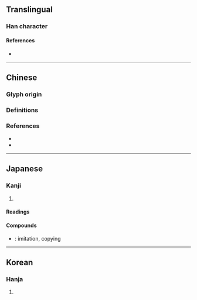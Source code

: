 {{also|仿}}
{{character info/new}}
==Translingual==

===Han character===
{{Han char|rn=9|rad=人|as=08|sn=10|four=28240|canj=OYSK|ids=⿰亻放}}

====References====
* {{Han ref|kx=0108.140|dkj=00785|dj=0231.040|hdz=10183.020|uh=5023|ud=20515|bh=ADC0|bd=44480}}

----

==Chinese==

===Glyph origin===
{{Han etym}}

===Definitions===
{{zh-see|仿|v}}

===References===
* {{R:twedu|A00088-004-2}}
* {{R:twedu|A00171}}

----

==Japanese==

===Kanji===
{{ja-kanji|grade=c|rs=人08}}

# {{rfdef|ja|sort=人08}}

====Readings====
{{ja-readings
|on=ほう
|kun=なら-う
}}

====Compounds====
* {{ja-r|模倣|もほう}}: imitation, copying

----

==Korean==

===Hanja===
{{ko-hanja|hangeul=방|rv=bang|mr=pang}}

# {{rfdef|ko|sort=人08}}